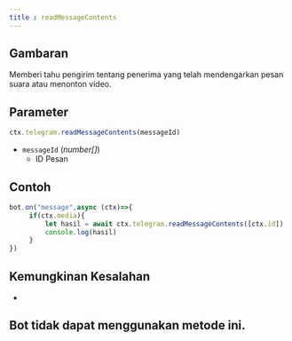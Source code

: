 ```yaml
---
title : readMessageContents
---
```

## Gambaran
Memberi tahu pengirim tentang penerima yang telah mendengarkan pesan suara atau menonton video.
## Parameter
```ts
ctx.telegram.readMessageContents(messageId)
```
- `messageId` (_number[]_)
     - ID Pesan
## Contoh
```ts highlight=3
bot.on("message",async (ctx)=>{
     if(ctx.media){
         let hasil = await ctx.telegram.readMessageContents([ctx.id])
         console.log(hasil)
     }
})
```
## Kemungkinan Kesalahan
-
## Bot tidak dapat menggunakan metode ini.